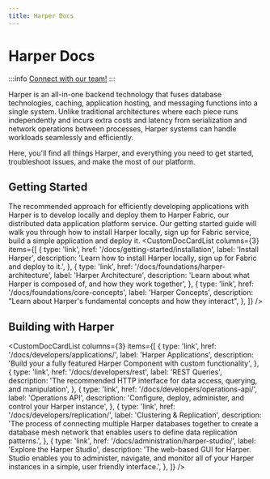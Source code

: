 ```yaml
---
title: Harper Docs
---
```



# Harper Docs

:::info
[Connect with our team!](https://www.harpersystems.dev/contact)
:::

Harper is an all-in-one backend technology that fuses database technologies, caching, application hosting, and messaging functions into a single system. Unlike traditional architectures where each piece runs independently and incurs extra costs and latency from serialization and network operations between processes, Harper systems can handle workloads seamlessly and efficiently.

Here, you'll find all things Harper, and everything you need to get started, troubleshoot issues, and make the most of our platform.

## Getting Started

The recommended approach for efficiently developing applications with Harper is to develop locally and deploy them to Harper Fabric, our distributed data application platform service. Our getting started guide will walk you through how to install Harper locally, sign up for Fabric service, build a simple application and deploy it.
<CustomDocCardList
	columns={3}
	items={[
		{
			type: 'link',
			href: '/docs/getting-started/installation',
			label: 'Install Harper',
			description: 'Learn how to install Harper locally, sign up for Fabric and deploy to it.',
		},
		{
			type: 'link',
			href: '/docs/foundations/harper-architecture',
			label: 'Harper Architecture',
			description: 'Learn about what Harper is composed of, and how they work together',
		},
		{
			type: 'link',
			href: '/docs/foundations/core-concepts',
			label: 'Harper Concepts',
			description: "Learn about Harper's fundamental concepts and how they interact",
		},
	]}
/>

## Building with Harper

<CustomDocCardList
	columns={3}
	items={[
		{
			type: 'link',
			href: '/docs/developers/applications/',
			label: 'Harper Applications',
			description: 'Build your a fully featured Harper Component with custom functionality',
		},
		{
			type: 'link',
			href: '/docs/developers/rest',
			label: 'REST Queries',
			description: 'The recommended HTTP interface for data access, querying, and manipulation',
		},
		{
			type: 'link',
			href: '/docs/developers/operations-api/',
			label: 'Operations API',
			description: 'Configure, deploy, administer, and control your Harper instance',
		},
		{
			type: 'link',
			href: '/docs/developers/replication/',
			label: 'Clustering & Replication',
			description:
				'The process of connecting multiple Harper databases together to create a database mesh network that enables users to define data replication patterns.',
		},
		{
			type: 'link',
			href: '/docs/administration/harper-studio/',
			label: 'Explore the Harper Studio',
			description:
				'The web-based GUI for Harper. Studio enables you to administer, navigate, and monitor all of your Harper instances in a simple, user friendly interface.',
		},
	]}
/>
